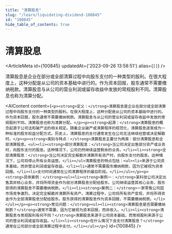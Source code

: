 ```yaml
---
title: "清算股息"
slug: "/learn/liquidating-dividend-100845"
id: "100845"
hide_table_of_contents: true
---
```



# 清算股息

<ArticleMeta id={100845} updatedAt={'2023-09-26 13:58:51'} alias={`[]`} />
<div className='border-solid border-b border-t-0 my-4 border-[var(--ifm-color-gray-300)]' />

清算股息是企业在部分或全部清算过程中向股东支付的一种类型的股利。在很大程度上，这种分配是从公司的资本基础中进行的。作为资本回报，股东通常不需要缴纳税款。清算股息与从公司的营业利润或留存收益中发放的常规股利不同。清算股息也称为清算分配。

<AIContent content={`<p><strong>定义：</strong>清算股息是企业在部分或全部清算过程中向股东支付的一种类型的股利。在很大程度上，这种分配是从公司的资本基础中进行的。作为资本回报，股东通常不需要缴纳税款。清算股息与从公司的营业利润或留存收益中发放的常规股利不同。清算股息也称为清算分配。</p><p><strong>起源：</strong>清算股息的概念起源于公司法和破产法的相关规定。随着企业破产或清算程序的规范化，清算股息逐渐成为一种标准的股东权益分配方式。历史上，清算股息的支付通常发生在公司无法继续经营或决定解散时。</p><p><strong>类别与特点：</strong>清算股息主要分为两类：部分清算股息和全部清算股息。<ul><li><strong>部分清算股息：</strong>当公司决定出售部分资产或业务时，向股东支付的股息。这种情况下，公司仍然继续运营剩余的业务。</li><li><strong>全部清算股息：</strong>当公司决定完全解散并清算所有资产时，向股东支付的股息。这种情况下，公司将停止所有业务运营。</li></ul>清算股息的特点包括：<ul><li>来源于公司资本基础，而非营业利润或留存收益。</li><li>通常不需要股东缴纳税款，因为它被视为资本回报。</li><li>支付时间通常在公司清算程序的最后阶段。</li></ul></p><p><strong>具体案例：</strong><ul><li><strong>案例一：</strong>某科技公司决定出售其非核心业务，并将所得资金作为部分清算股息分配给股东。公司继续运营其核心业务，股东获得的清算股息不需要缴纳税款。</li><li><strong>案例二：</strong>一家零售公司因市场竞争激烈，决定完全解散并清算所有资产。清算过程中，公司将所有资产变现，并将所得资金作为全部清算股息分配给股东。股东获得的清算股息作为资本回报，不需要缴纳税款。</li></ul></p><p><strong>常见问题：</strong><ul><li><strong>清算股息是否需要缴纳税款？</strong>通常不需要，因为它被视为资本回报，而非收入。</li><li><strong>清算股息与常规股利有何不同？</strong>清算股息来源于公司资本基础，而常规股利来源于公司的营业利润或留存收益。</li><li><strong>在什么情况下会支付清算股息？</strong>通常在公司部分或全部清算过程中支付。</li></ul></p>`} id={100845} />
